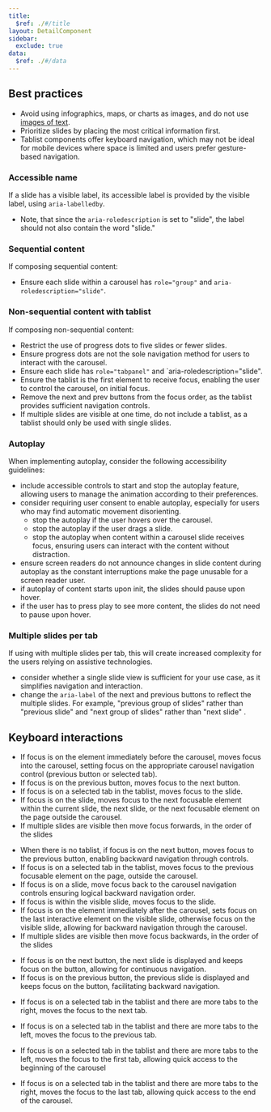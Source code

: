 ```yaml
---
title:
  $ref: ./#/title
layout: DetailComponent
sidebar:
  exclude: true
data:
  $ref: ./#/data
---
```


## Best practices

- Avoid using infographics, maps, or charts as images, and do not use [images of text](https://www.w3.org/TR/UNDERSTANDING-WCAG20/visual-audio-contrast-text-presentation.html).
- Prioritize slides by placing the most critical information first.
- Tablist components offer keyboard navigation, which may not be ideal for mobile devices where space is limited and users prefer gesture-based navigation.

### Accessible name

If a slide has a visible label, its accessible label is provided by the visible label, using `aria-labelledby`.

- Note, that since the `aria-roledescription` is set to "slide", the label should not also contain the word "slide."

### Sequential content

If composing sequential content:

- Ensure each slide within a carousel has `role="group"` and `aria-roledescription="slide"`.

### Non-sequential content with tablist

If composing non-sequential content:

- Restrict the use of progress dots to five slides or fewer slides.
- Ensure progress dots are not the sole navigation method for users to interact with the carousel.
- Ensure each slide has `role="tabpanel"` and `aria-roledescription="slide".
- Ensure the tablist is the first element to receive focus, enabling the user to control the carousel, on initial focus.
- Remove the next and prev buttons from the focus order, as the tablist provides sufficient navigation controls.
- If multiple slides are visible at one time, do not include a tablist, as a tablist should only be used with single slides.

### Autoplay

When implementing autoplay, consider the following accessibility guidelines:

- include accessible controls to start and stop the autoplay feature, allowing users to manage the animation according to their preferences.
- consider requiring user consent to enable autoplay, especially for users who may find automatic movement disorienting.
  - stop the autoplay if the user hovers over the carousel.
  - stop the autoplay if the user drags a slide.
  - stop the autoplay when content within a carousel slide receives focus, ensuring users can interact with the content without distraction.
- ensure screen readers do not announce changes in slide content during autoplay as the constant interruptions make the page unusable for a screen reader user.
- if autoplay of content starts upon init, the slides should pause upon hover.
- if the user has to press play to see more content, the slides do not need to pause upon hover.

### Multiple slides per tab

If using with multiple slides per tab, this will create increased complexity for the users relying on assistive technologies.

- consider whether a single slide view is sufficient for your use case, as it simplifies navigation and interaction.
- change the `aria-label` of the next and previous buttons to reflect the multiple slides. For example, "previous group of slides" rather than "previous slide" and "next group of slides" rather than "next slide" .

## Keyboard interactions

<KeyboardControls>

<KeyboardControl keyOrCombos="Tab">

- If focus is on the element immediately before the carousel, moves focus into the carousel, setting focus on the appropriate carousel navigation control (previous button or selected tab).
- If focus is on the previous button, moves focus to the next button.
- If focus is on a selected tab in the tablist, moves focus to the slide.
- If focus is on the slide, moves focus to the next focusable element within the current slide, the next slide, or the next focusable element on the page outside the carousel.
- If multiple slides are visible then move focus forwards, in the order of the slides

</KeyboardControl>

<KeyboardControl keyOrCombos="Shift + Tab">

- When there is no tablist, if focus is on the next button, moves focus to the previous button, enabling backward navigation through controls.
- If focus is on a selected tab in the tablist, moves focus to the previous focusable element on the page, outside the carousel.
- If focus is on a slide, move focus back to the carousel navigation controls ensuring logical backward navigation order.
- If focus is within the visible slide, moves focus to the slide.
- If focus is on the element immediately after the carousel, sets focus on the last interactive element on the visible slide, otherwise focus on the visible slide, allowing for backward navigation through the carousel.
- If multiple slides are visible then move focus backwards, in the order of the slides

</KeyboardControl>

<KeyboardControl keyOrCombos="Enter">

- If focus is on the next button, the next slide is displayed and keeps focus on the button, allowing for continuous navigation.
- If focus is on the previous button, the previous slide is displayed and keeps focus on the button, facilitating backward navigation.

</KeyboardControl>

<KeyboardControl keyOrCombos="Right arrow">

- If focus is on a selected tab in the tablist and there are more tabs to the right, moves the focus to the next tab.

</KeyboardControl>

<KeyboardControl keyOrCombos="Left arrow">

- If focus is on a selected tab in the tablist and there are more tabs to the left, moves the focus to the previous tab.

</KeyboardControl>

<KeyboardControl keyOrCombos="Home">

- If focus is on a selected tab in the tablist and there are more tabs to the left, moves the focus to the first tab, allowing quick access to the beginning of the carousel

</KeyboardControl>

<KeyboardControl keyOrCombos="End">

- If focus is on a selected tab in the tablist and there are more tabs to the right, moves the focus to the last tab, allowing quick access to the end of the carousel.

</KeyboardControl>

</KeyboardControls>
